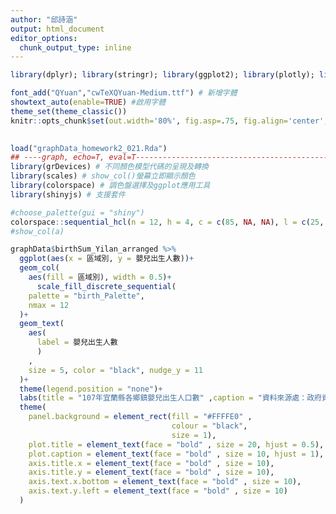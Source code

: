 ```yaml
---
author: "邱詩涵"
output: html_document
editor_options: 
  chunk_output_type: inline
---
```


```r


library(dplyr); library(stringr); library(ggplot2); library(plotly); library(lubridate); library(readr); library(tidyr); library(showtext); library(colorspace); library(magrittr)

font_add("QYuan","cwTeXQYuan-Medium.ttf") # 新增字體
showtext_auto(enable=TRUE) #啟用字體
theme_set(theme_classic())
knitr::opts_chunk$set(out.width='80%', fig.asp=.75, fig.align='center', fig.showtext=T)

 
load("graphData_homework2_021.Rda")
## ----graph, echo=T, eval=T-----------------------------------------------
library(grDevices) # 不同顏色模型代碼的呈現及轉換
library(scales) # show_col()螢幕立即顯示顏色
library(colorspace) # 調色盤選擇及ggplot應用工具
library(shinyjs) # 支援套件

#choose_palette(gui = "shiny")
colorspace::sequential_hcl(n = 12, h = 4, c = c(85, NA, NA), l = c(25, 95), power = 1.3, rev = TRUE, register = "birth_Palette") -> a
#show_col(a)

graphData$birthSum_Yilan_arranged %>%
  ggplot(aes(x = 區域別, y = 嬰兒出生人數))+
  geom_col(
    aes(fill = 區域別), width = 0.5)+
      scale_fill_discrete_sequential(
    palette = "birth_Palette", 
    nmax = 12
  )+ 
  geom_text(
    aes(
      label = 嬰兒出生人數
      )
    , 
    size = 5, color = "black", nudge_y = 11
  )+
  theme(legend.position = "none")+
  labs(title = "107年宜蘭縣各鄉鎮嬰兒出生人口數" ,caption = "資料來源處：政府資料開放平台" )+
  theme(
    panel.background = element_rect(fill = "#FFFFE0" ,
                                    colour = "black",
                                    size = 1),
    plot.title = element_text(face = "bold" , size = 20, hjust = 0.5),
    plot.caption = element_text(face = "bold" , size = 10, hjust = 1),
    axis.title.x = element_text(face = "bold" , size = 10),
    axis.title.y = element_text(face = "bold" , size = 10),
    axis.text.x.bottom = element_text(face = "bold" , size = 10),
    axis.text.y.left = element_text(face = "bold" , size = 10)
  )

```
 
